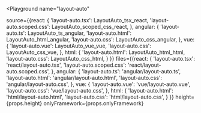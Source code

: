 

<Playground
  name="layout-auto"
  
  source={{react: {
             'layout-auto.tsx': LayoutAuto_tsx_react,
             'layout-auto.scoped.css': LayoutAuto_scoped_css_react,
           },
           angular: {
             'layout-auto.ts': LayoutAuto_ts_angular,
             'layout-auto.html': LayoutAuto_html_angular,
             'layout-auto.css': LayoutAuto_css_angular,
           },
           vue: {
             'layout-auto.vue': LayoutAuto_vue_vue,
             'layout-auto.css': LayoutAuto_css_vue,
           },
           html: {
             'layout-auto.html': LayoutAuto_html_html,
             'layout-auto.css': LayoutAuto_css_html,
           }
}}
  files={{react: {
            'layout-auto.tsx': 'react/layout-auto.tsx',
            'layout-auto.scoped.css': 'react/layout-auto.scoped.css',
          },
          angular: {
            'layout-auto.ts': 'angular/layout-auto.ts',
            'layout-auto.html': 'angular/layout-auto.html',
            'layout-auto.css': 'angular/layout-auto.css',
          },
          vue: {
            'layout-auto.vue': 'vue/layout-auto.vue',
            'layout-auto.css': 'vue/layout-auto.css',
          },
          html: {
            'layout-auto.html': 'html/layout-auto.html',
            'layout-auto.css': 'html/layout-auto.css',
          }
}}
  height={props.height}
  onlyFramework={props.onlyFramework}
></Playground>
